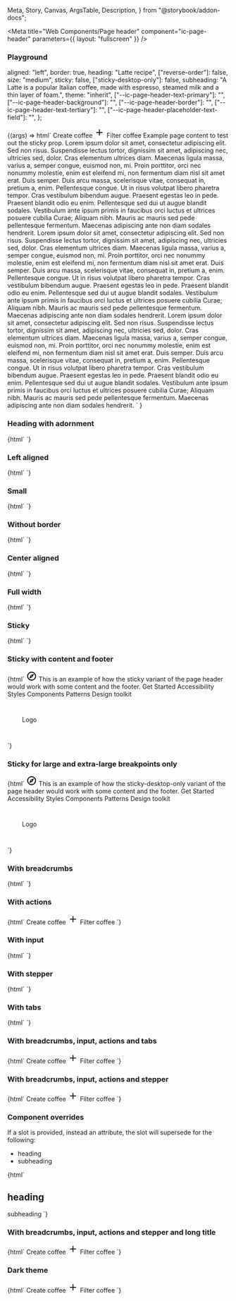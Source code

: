   Meta,
  Story,
  Canvas,
  ArgsTable,
  Description,
} from "@storybook/addon-docs";

<Meta
  title="Web Components/Page header"
  component="ic-page-header"
  parameters={{ layout: "fullscreen" }}
/>

<Description markdown={readme} />

### Playground

  aligned: "left",
  border: true,
  heading: "Latte recipe",
  ["reverse-order"]: false,
  size: "medium",
  sticky: false,
  ["sticky-desktop-only"]: false,
  subheading:
    "A Latte is a popular Italian coffee, made with espresso, steamed milk and a thin layer of foam.",
  theme: "inherit",
  ["--ic-page-header-text-primary"]: "",
  ["--ic-page-header-background"]: "",
  ["--ic-page-header-border"]: "",
  ["--ic-page-header-text-tertiary"]: "",
  ["--ic-page-header-placeholder-text-field"]: "",
};

<Canvas>
  <Story
    args={defaultArgs}
    name="Playground"
    parameters={{ layout: "fullscreen", loki: { skip: true } }}
    argTypes={{
      aligned: {
        options: ["center", "full-width", "left"],
        control: { type: "inline-radio" },
      },
      size: {
        options: ["medium", "small"],
        control: { type: "inline-radio" },
      },
      theme: {
        options: ["inherit", "dark", "light"],
        control: {
          type: "radio",
        },
      },
      "--ic-page-header-text-primary": {
        control: {
          type: "color",
        },
      },
      "--ic-page-header-background": {
        control: {
          type: "color",
        },
      },
      "--ic-page-header-border": {
        control: {
          type: "color",
        },
      },
      "--ic-page-header-text-tertiary": {
        control: {
          type: "color",
        },
      },
      "--ic-page-header-placeholder-text-field": {
        control: {
          type: "color",
        },
      },
    }}
  >
    {(args) =>
      html`<ic-page-header
          aligned=${args.aligned}
          border=${args.border}
          heading=${args.heading}
          reverse-order=${args["reverse-order"]}
          size=${args.size}
          sticky=${args.sticky}
          sticky-desktop-only=${args["sticky-desktop-only"]}
          subheading=${args.subheading}
          theme=${args.theme}
          style="
      ${args["--ic-page-header-text-primary"] !== ""
            ? `--ic-page-header-text-primary: ${args["--ic-page-header-text-primary"]};`
            : ""}
      ${args["--ic-page-header-background"] !== ""
            ? `--ic-page-header-background: ${args["--ic-page-header-background"]};`
            : ""}
      ${args["--ic-page-header-border"] !== ""
            ? `--ic-page-header-border: ${args["--ic-page-header-border"]};`
            : ""}
      ${args["--ic-page-header-text-tertiary"] !== ""
            ? `--ic-page-header-text-tertiary: ${args["--ic-page-header-text-tertiary"]};`
            : ""}
      ${args["--ic-page-header-placeholder-text-field"] !== ""
            ? `--ic-page-header-placeholder-text-field: ${args["--ic-page-header-placeholder-text-field"]};`
            : ""}"
        >
          <ic-breadcrumb-group slot="breadcrumbs">
            <ic-breadcrumb
              current="true"
              page-title="Drinks"
              href="#"
            ></ic-breadcrumb>
            <ic-breadcrumb page-title="Coffees" href="#"> </ic-breadcrumb>
            <ic-breadcrumb page-title="Latte" href="#"></ic-breadcrumb>
          </ic-breadcrumb-group>
          <ic-chip slot="heading-adornment" label="Beta" size="large"></ic-chip>
          <ic-button slot="actions" variant="primary"
            >Create coffee
            <svg
              slot="left-icon"
              width="24"
              height="24"
              viewBox="0 0 24 24"
              fill="none"
              xmlns="http://www.w3.org/2000/svg"
            >
              <path
                d="M19 13H13V19H11V13H5V11H11V5H13V11H19V13Z"
                fill="currentColor"
              />
            </svg>
          </ic-button>
          <ic-button slot="actions" variant="tertiary">Filter coffee</ic-button>
          <ic-stepper slot="stepper">
            <ic-step heading="Warm kettle" type="completed"></ic-step>
            <ic-step
              heading="Warm milk"
              subheading="Optional"
              type="completed"
            ></ic-step>
            <ic-step heading="Pour milk" type="current" current></ic-step>
          </ic-stepper>
        </ic-page-header>
        <ic-section-container aligned=${args.aligned}>
          <ic-typography
            >Example page content to test out the sticky prop.</ic-typography
          >
          <ic-typography
            >Lorem ipsum dolor sit amet, consectetur adipiscing elit. Sed non
            risus. Suspendisse lectus tortor, dignissim sit amet, adipiscing
            nec, ultricies sed, dolor.</ic-typography
          >
          <ic-typography
            >Cras elementum ultrices diam. Maecenas ligula massa, varius a,
            semper congue, euismod non, mi. Proin porttitor, orci nec nonummy
            molestie, enim est eleifend mi, non fermentum diam nisl sit amet
            erat.</ic-typography
          >
          <ic-typography
            >Duis semper. Duis arcu massa, scelerisque vitae, consequat in,
            pretium a, enim. Pellentesque congue. Ut in risus volutpat libero
            pharetra tempor. Cras vestibulum bibendum augue.</ic-typography
          >
          <ic-typography
            >Praesent egestas leo in pede. Praesent blandit odio eu enim.
            Pellentesque sed dui ut augue blandit sodales. Vestibulum ante ipsum
            primis in faucibus orci luctus et ultrices posuere cubilia Curae;
            Aliquam nibh.</ic-typography
          >
          <ic-typography
            >Mauris ac mauris sed pede pellentesque fermentum. Maecenas
            adipiscing ante non diam sodales hendrerit.</ic-typography
          >
          <ic-typography
            >Lorem ipsum dolor sit amet, consectetur adipiscing elit. Sed non
            risus. Suspendisse lectus tortor, dignissim sit amet, adipiscing
            nec, ultricies sed, dolor.</ic-typography
          >
          <ic-typography
            >Cras elementum ultrices diam. Maecenas ligula massa, varius a,
            semper congue, euismod non, mi. Proin porttitor, orci nec nonummy
            molestie, enim est eleifend mi, non fermentum diam nisl sit amet
            erat.</ic-typography
          >
          <ic-typography
            >Duis semper. Duis arcu massa, scelerisque vitae, consequat in,
            pretium a, enim. Pellentesque congue. Ut in risus volutpat libero
            pharetra tempor. Cras vestibulum bibendum augue.</ic-typography
          >
          <ic-typography
            >Praesent egestas leo in pede. Praesent blandit odio eu enim.
            Pellentesque sed dui ut augue blandit sodales. Vestibulum ante ipsum
            primis in faucibus orci luctus et ultrices posuere cubilia Curae;
            Aliquam nibh.</ic-typography
          >
          <ic-typography
            >Mauris ac mauris sed pede pellentesque fermentum. Maecenas
            adipiscing ante non diam sodales hendrerit.</ic-typography
          >
          <ic-typography
            >Lorem ipsum dolor sit amet, consectetur adipiscing elit. Sed non
            risus. Suspendisse lectus tortor, dignissim sit amet, adipiscing
            nec, ultricies sed, dolor.</ic-typography
          >
          <ic-typography
            >Cras elementum ultrices diam. Maecenas ligula massa, varius a,
            semper congue, euismod non, mi. Proin porttitor, orci nec nonummy
            molestie, enim est eleifend mi, non fermentum diam nisl sit amet
            erat.</ic-typography
          >
          <ic-typography
            >Duis semper. Duis arcu massa, scelerisque vitae, consequat in,
            pretium a, enim. Pellentesque congue. Ut in risus volutpat libero
            pharetra tempor. Cras vestibulum bibendum augue.</ic-typography
          >
          <ic-typography
            >Praesent egestas leo in pede. Praesent blandit odio eu enim.
            Pellentesque sed dui ut augue blandit sodales. Vestibulum ante ipsum
            primis in faucibus orci luctus et ultrices posuere cubilia Curae;
            Aliquam nibh.</ic-typography
          >
          <ic-typography
            >Mauris ac mauris sed pede pellentesque fermentum. Maecenas
            adipiscing ante non diam sodales hendrerit.</ic-typography
          >
        </ic-section-container>`
    }
  </Story>
</Canvas>

### Heading with adornment

<Canvas>
  <Story name="Heading with adornment" parameters={{ loki: { skip: true } }}>
    {html`
      <ic-page-header heading="Page header">
        <ic-status-tag slot="heading-adornment" label="Beta"></ic-status-tag>
      </ic-page-header>
    `}
  </Story>
</Canvas>

### Left aligned

<Canvas>
  <Story name="Left aligned" parameters={{ loki: { skip: true } }}>
    {html`
      <ic-page-header
        aligned="left"
        heading="Page header"
        subheading="This is a simple page header component and this is the text."
      >
        <ic-status-tag slot="heading-adornment" label="Beta"></ic-status-tag>
      </ic-page-header>
    `}
  </Story>
</Canvas>

### Small

<Canvas>
  <Story name="Small" parameters={{ loki: { skip: true } }}>
    {html`
      <ic-page-header
        aligned="left"
        heading="Page header"
        subheading="This is a simple page header component and this is the text."
        size="small"
      >
        <ic-status-tag
          slot="heading-adornment"
          label="Beta"
          size="small"
        ></ic-status-tag>
      </ic-page-header>
    `}
  </Story>
</Canvas>

### Without border

<Canvas>
  <Story name="Without border" parameters={{ loki: { skip: true } }}>
    {html`
      <ic-page-header heading="Page header" border="false">
        <ic-status-tag slot="heading-adornment" label="Beta"></ic-status-tag>
      </ic-page-header>
    `}
  </Story>
</Canvas>

### Center aligned

<Canvas>
  <Story name="Center aligned" parameters={{ loki: { skip: true } }}>
    {html`
      <ic-page-header
        aligned="center"
        heading="Page header"
        subheading="This is a simple page header component and this is the text."
      >
        <ic-status-tag slot="heading-adornment" label="Beta"></ic-status-tag>
      </ic-page-header>
    `}
  </Story>
</Canvas>

### Full width

<Canvas>
  <Story name="Full width" parameters={{ loki: { skip: true } }}>
    {html`
      <ic-page-header
        aligned="full-width"
        heading="Page header"
        subheading="This is a simple page header component and this is the text."
      >
        <ic-status-tag slot="heading-adornment" label="Beta"></ic-status-tag>
      </ic-page-header>
    `}
  </Story>
</Canvas>

### Sticky

<Canvas>
  <Story name="Sticky" parameters={{ loki: { skip: true } }}>
    {html`
      <ic-page-header
        sticky
        heading="Page header"
        subheading="This is a simple page header component and this is the text."
      >
        <ic-status-tag slot="heading-adornment" label="Beta"></ic-status-tag>
      </ic-page-header>
    `}
  </Story>
</Canvas>

### Sticky with content and footer

<Canvas>
  <Story
    name="Sticky with content and footer"
    parameters={{ loki: { skip: true } }}
  >
    {html`
      <ic-top-navigation app-title="ApplicationName">
        <svg
          slot="app-icon"
          xmlns="http://www.w3.org/2000/svg"
          height="24px"
          viewBox="0 0 24 24"
          width="24px"
          fill="#000000"
        >
          <path d="M0 0h24v24H0V0z" fill="none" />
          <path
            d="M12 2C6.48 2 2 6.48 2 12s4.48 10 10 10 10-4.48 10-10S17.52 2 12 2zm0 18c-4.41 0-8-3.59-8-8s3.59-8 8-8 8 3.59 8 8-3.59 8-8 8zm-5.5-2.5l7.51-3.49L17.5 6.5 9.99 9.99 6.5 17.5zm5.5-6.6c.61 0 1.1.49 1.1 1.1s-.49 1.1-1.1 1.1-1.1-.49-1.1-1.1.49-1.1 1.1-1.1z"
          />
        </svg>
      </ic-top-navigation>
      <ic-page-header
        sticky
        heading="Page header"
        subheading="This is a simple page header component and this is the text."
      >
        <ic-status-tag slot="heading-adornment" label="Beta"></ic-status-tag>
      </ic-page-header>
      <ic-section-container style="height:800px">
        This is an example of how the sticky variant of the page header would
        work with some content and the footer.
      </ic-section-container>
      <ic-footer
        description="The ICDS is maintained by the Design Practice Team. If you've got a question or want to feedback, 
          please get in touch."
        caption="All content is available under the Open Government Licence v3.0, except source code and code examples which are available under the MIT Licence."
      >
        <ic-footer-link slot="link" href="/">Get Started</ic-footer-link>
        <ic-footer-link slot="link" href="/">Accessibility</ic-footer-link>
        <ic-footer-link slot="link" href="/">Styles</ic-footer-link>
        <ic-footer-link slot="link" href="/">Components</ic-footer-link>
        <ic-footer-link slot="link" href="/">Patterns</ic-footer-link>
        <ic-footer-link slot="link" href="/">Design toolkit</ic-footer-link>
        <div
          slot="logo"
          style="width:100px;height:100px;display:flex;align-items:center;justify-content:center;
          background-color:var(--ic-theme-primary);color:var(--ic-theme-text);"
        >
          Logo
        </div>
      </ic-footer>
    `}
  </Story>
</Canvas>

### Sticky for large and extra-large breakpoints only

<Canvas>
  <Story
    name="Sticky for large and extra-large breakpoints only"
    parameters={{ loki: { skip: true } }}
  >
    {html`
      <ic-top-navigation app-title="ApplicationName">
        <svg
          slot="app-icon"
          xmlns="http://www.w3.org/2000/svg"
          height="24px"
          viewBox="0 0 24 24"
          width="24px"
          fill="#000000"
        >
          <path d="M0 0h24v24H0V0z" fill="none" />
          <path
            d="M12 2C6.48 2 2 6.48 2 12s4.48 10 10 10 10-4.48 10-10S17.52 2 12 2zm0 18c-4.41 0-8-3.59-8-8s3.59-8 8-8 8 3.59 8 8-3.59 8-8 8zm-5.5-2.5l7.51-3.49L17.5 6.5 9.99 9.99 6.5 17.5zm5.5-6.6c.61 0 1.1.49 1.1 1.1s-.49 1.1-1.1 1.1-1.1-.49-1.1-1.1.49-1.1 1.1-1.1z"
          />
        </svg>
      </ic-top-navigation>
      <ic-page-header
        sticky-desktop-only
        heading="Page header"
        subheading="This is a simple page header component and this is the text. This page header is only sticky for viewport widths of 992px and above."
      >
        <ic-status-tag slot="heading-adornment" label="Beta"></ic-status-tag>
      </ic-page-header>
      <ic-section-container style="height:800px">
        This is an example of how the sticky-desktop-only variant of the page
        header would work with some content and the footer.
      </ic-section-container>
      <ic-footer
        description="The ICDS is maintained by the Design Practice Team. If you've got a question or want to feedback, 
          please get in touch."
        caption="All content is available under the Open Government Licence v3.0, except source code and code examples which are available under the MIT Licence."
      >
        <ic-footer-link slot="link" href="/">Get Started</ic-footer-link>
        <ic-footer-link slot="link" href="/">Accessibility</ic-footer-link>
        <ic-footer-link slot="link" href="/">Styles</ic-footer-link>
        <ic-footer-link slot="link" href="/">Components</ic-footer-link>
        <ic-footer-link slot="link" href="/">Patterns</ic-footer-link>
        <ic-footer-link slot="link" href="/">Design toolkit</ic-footer-link>
        <div
          slot="logo"
          style="width:100px;height:100px;display:flex;align-items:center;justify-content:center;
          background-color:var(--ic-theme-primary);color:var(--ic-theme-text);"
        >
          Logo
        </div>
      </ic-footer>
    `}
  </Story>
</Canvas>

### With breadcrumbs

<Canvas>
  <Story name="With breadcrumbs" parameters={{ loki: { skip: true } }}>
    {html`
      <ic-page-header
        heading="Page header"
        subheading="This is a page header component with additional functionality and this is the text."
        reverse-order
      >
        <ic-breadcrumb-group slot="breadcrumbs">
          <ic-breadcrumb
            page-title="Breadcrumb 1"
            href="/breadcrumb-1"
          ></ic-breadcrumb>
          <ic-breadcrumb
            current="true"
            page-title="Breadcrumb 2"
            href="/breadcrumb-2"
          ></ic-breadcrumb>
        </ic-breadcrumb-group>
      </ic-page-header>
    `}
  </Story>
</Canvas>

### With actions

<Canvas>
  <Story name="With actions" parameters={{ loki: { skip: true } }}>
    {html`
      <ic-page-header
        heading="Page header"
        subheading="This is a page header component with additional functionality and this is the text."
        reverse-order
      >
        <ic-button slot="actions" variant="primary"
          >Create coffee
          <svg
            slot="left-icon"
            width="24"
            height="24"
            viewBox="0 0 24 24"
            fill="none"
            xmlns="http://www.w3.org/2000/svg"
          >
            <path
              d="M19 13H13V19H11V13H5V11H11V5H13V11H19V13Z"
              fill="currentColor"
            />
          </svg>
        </ic-button>
        <ic-button slot="actions" variant="tertiary">Filter coffee</ic-button>
      </ic-page-header>
    `}
  </Story>
</Canvas>

### With input

<Canvas>
  <Story name="With input" parameters={{ loki: { skip: true } }}>
    {html`
      <ic-page-header
        heading="Page header"
        subheading="This is a page header component with additional functionality and this is the text."
      >
        <ic-status-tag slot="heading-adornment" label="Beta"></ic-status-tag>
        <ic-text-field slot="input" placeholder="Enter your input" hide-label />
      </ic-page-header>
    `}
  </Story>
</Canvas>

### With stepper

<Canvas>
  <Story name="With stepper" parameters={{ loki: { skip: true } }}>
    {html`
      <ic-page-header
        heading="Create a coffee"
        subheading="This is a page header component with additional functionality and this is the text."
      >
        <ic-stepper slot="stepper">
          <ic-step heading="Warm kettle" type="completed"></ic-step>
          <ic-step
            heading="Warm milk"
            subheading="Optional"
            type="completed"
          ></ic-step>
          <ic-step heading="Pour milk" type="current" current></ic-step>
        </ic-stepper>
      </ic-page-header>
    `}
  </Story>
</Canvas>

### With tabs

<Canvas>
  <Story name="With tabs" parameters={{ loki: { skip: true } }}>
    {html`
      <ic-page-header
        heading="Coffee recipes"
        subheading="This is a page header component with additional functionality and this is the text."
      >
        <ic-status-tag slot="heading-adornment" label="Beta"></ic-status-tag>
        <ic-navigation-item
          slot="tabs"
          label="All recipes"
          href="?path=/story/web-components-page-header--with-tabs"
          selected
          aria-label="This page shows all the recipes"
        ></ic-navigation-item>
        <ic-navigation-item
          slot="tabs"
          label="Favourites"
          href="?path=/story/web-components-page-header--with-tabs"
          aria-label="Show your favourite recipes"
        ></ic-navigation-item>
        <ic-navigation-item
          slot="tabs"
          label="Section Three"
          href="?path=/story/web-components-page-header--with-tabs"
        ></ic-navigation-item>
        <ic-navigation-item
          slot="tabs"
          label="Section Four"
          href="?path=/story/web-components-page-header--with-tabs"
        ></ic-navigation-item>
        <ic-navigation-item
          slot="tabs"
          label="Section Five"
          href="?path=/story/web-components-page-header--with-tabs"
          target="_blank"
        ></ic-navigation-item>
        <ic-navigation-item
          slot="tabs"
          label="Section Six"
          href="?path=/story/web-components-page-header--with-tabs"
        ></ic-navigation-item>
        <ic-navigation-item
          slot="tabs"
          label="Section Seven"
          href="?path=/story/web-components-page-header--with-tabs"
        ></ic-navigation-item>
        <ic-navigation-item
          slot="tabs"
          label="Section Eight"
          href="?path=/story/web-components-page-header--with-tabs"
        ></ic-navigation-item>
        <ic-navigation-item
          slot="tabs"
          label="Section Nine"
          href="?path=/story/web-components-page-header--with-tabs"
        ></ic-navigation-item>
        <ic-navigation-item
          slot="tabs"
          label="Section Ten"
          href="?path=/story/web-components-page-header--with-tabs"
        ></ic-navigation-item>
      </ic-page-header>
    `}
  </Story>
</Canvas>

### With breadcrumbs, input, actions and tabs

<Canvas>
  <Story
    name="With breadcrumbs, input, actions and tabs"
    parameters={{ loki: { skip: true } }}
  >
    {html`
      <ic-page-header
        heading="Coffee recipes"
        subheading="This is a page header component that has breadcrumbs, an input area, actions & tabs."
        reverse-order
      >
        <ic-breadcrumb-group slot="breadcrumbs">
          <ic-breadcrumb
            page-title="Breadcrumb 1"
            href="/breadcrumb-1"
          ></ic-breadcrumb>
          <ic-breadcrumb
            current="true"
            page-title="Breadcrumb 2"
            href="/breadcrumb-2"
          ></ic-breadcrumb>
        </ic-breadcrumb-group>
        <ic-status-tag slot="heading-adornment" label="Beta"></ic-status-tag>
        <ic-button slot="actions" variant="primary"
          >Create coffee
          <svg
            slot="left-icon"
            width="24"
            height="24"
            viewBox="0 0 24 24"
            fill="none"
            xmlns="http://www.w3.org/2000/svg"
          >
            <path
              d="M19 13H13V19H11V13H5V11H11V5H13V11H19V13Z"
              fill="currentColor"
            />
          </svg>
        </ic-button>
        <ic-button slot="actions" variant="tertiary">Filter coffee</ic-button>
        <ic-navigation-item
          slot="tabs"
          label="All recipes"
          href="?path=/story/web-components-page-header--with-tabs"
          selected
        ></ic-navigation-item>
        <ic-navigation-item
          slot="tabs"
          label="Favourites"
          href="?path=/story/web-components-page-header--with-tabs"
        ></ic-navigation-item>
        <ic-text-field slot="input" placeholder="Enter your input" hide-label />
      </ic-page-header>
    `}
  </Story>
</Canvas>

### With breadcrumbs, input, actions and stepper

<Canvas>
  <Story
    name="With breadcrumbs, input, actions and stepper"
    parameters={{ loki: { skip: true } }}
  >
    {html`
      <ic-page-header
        heading="Coffee recipes"
        subheading="This is a page header component that has breadcrumbs, an input area, actions & stepper."
        reverse-order
      >
        <ic-breadcrumb-group slot="breadcrumbs">
          <ic-breadcrumb
            page-title="Breadcrumb 1"
            href="/breadcrumb-1"
          ></ic-breadcrumb>
          <ic-breadcrumb
            current="true"
            page-title="Breadcrumb 2"
            href="/breadcrumb-2"
          ></ic-breadcrumb>
        </ic-breadcrumb-group>
        <ic-status-tag slot="heading-adornment" label="Beta"></ic-status-tag>
        <ic-button slot="actions" variant="primary"
          >Create coffee
          <svg
            slot="left-icon"
            width="24"
            height="24"
            viewBox="0 0 24 24"
            fill="none"
            xmlns="http://www.w3.org/2000/svg"
          >
            <path
              d="M19 13H13V19H11V13H5V11H11V5H13V11H19V13Z"
              fill="currentColor"
            />
          </svg>
        </ic-button>
        <ic-button slot="actions" variant="tertiary">Filter coffee</ic-button>
        <ic-stepper slot="stepper">
          <ic-step heading="Warm kettle" type="completed"></ic-step>
          <ic-step
            heading="Warm milk"
            subheading="Optional"
            type="completed"
          ></ic-step>
          <ic-step heading="Pour milk" type="current" current></ic-step>
        </ic-stepper>
        <ic-text-field slot="input" placeholder="Enter your input" hide-label />
      </ic-page-header>
    `}
  </Story>
</Canvas>

### Component overrides

If a slot is provided, instead an attribute, the slot will supersede for the following:

- heading
- subheading

<Canvas>
  <Story name="Component overrides" parameters={{ loki: { skip: true } }}>
    {html`
      <ic-page-header>
        <ic-typography slot="heading" variant="h4">
          <h2>heading</h2>
        </ic-typography>
        <ic-typography slot="subheading" variant="body">
          subheading
        </ic-typography>
      </ic-page-header>
    `}
  </Story>
</Canvas>

### With breadcrumbs, input, actions and stepper and long title

<Canvas>
  <Story
    name="With breadcrumbs, input, actions and stepper and long title"
    parameters={{ loki: { skip: true } }}
  >
    {html`
      <ic-page-header
        heading="Coffee recipes with a very very long title"
        subheading="This is a page header component that has breadcrumbs, an input area, actions & stepper."
        reverse-order
      >
        <ic-breadcrumb-group slot="breadcrumbs">
          <ic-breadcrumb
            page-title="Breadcrumb 1"
            href="/breadcrumb-1"
          ></ic-breadcrumb>
          <ic-breadcrumb
            current="true"
            page-title="Breadcrumb 2"
            href="/breadcrumb-2"
          ></ic-breadcrumb>
        </ic-breadcrumb-group>
        <ic-status-tag slot="heading-adornment" label="Beta"></ic-status-tag>
        <ic-button slot="actions" variant="primary"
          >Create coffee
          <svg
            slot="left-icon"
            width="24"
            height="24"
            viewBox="0 0 24 24"
            fill="none"
            xmlns="http://www.w3.org/2000/svg"
          >
            <path
              d="M19 13H13V19H11V13H5V11H11V5H13V11H19V13Z"
              fill="currentColor"
            />
          </svg>
        </ic-button>
        <ic-button slot="actions" variant="tertiary">Filter coffee</ic-button>
        <ic-stepper slot="stepper">
          <ic-step heading="Warm kettle" type="completed"></ic-step>
          <ic-step
            heading="Warm milk"
            subheading="Optional"
            type="completed"
          ></ic-step>
          <ic-step heading="Pour milk" type="current" current></ic-step>
        </ic-stepper>
        <ic-text-field slot="input" placeholder="Enter your input" hide-label />
      </ic-page-header>
    `}
  </Story>
</Canvas>

### Dark theme

<Canvas>
  <Story name="Dark theme" parameters={{ loki: { skip: true } }}>
    {html`
      <ic-page-header
        heading="Coffee recipes"
        subheading="This is a page header component that has breadcrumbs, an input area, actions & stepper."
        reverse-order="true"
        theme="dark"
      >
        <ic-breadcrumb-group slot="breadcrumbs">
          <ic-breadcrumb
            page-title="Breadcrumb 1"
            href="/breadcrumb-1"
          ></ic-breadcrumb>
          <ic-breadcrumb
            current="true"
            page-title="Breadcrumb 2"
            href="/breadcrumb-2"
          ></ic-breadcrumb>
        </ic-breadcrumb-group>
        <ic-chip slot="heading-adornment" label="Beta" size="large"></ic-chip>
        <ic-button slot="actions" variant="primary"
          >Create coffee
          <svg
            slot="left-icon"
            width="24"
            height="24"
            viewBox="0 0 24 24"
            fill="none"
            xmlns="http://www.w3.org/2000/svg"
          >
            <path
              d="M19 13H13V19H11V13H5V11H11V5H13V11H19V13Z"
              fill="currentColor"
            />
          </svg>
        </ic-button>
        <ic-button slot="actions" variant="tertiary">Filter coffee</ic-button>
        <ic-stepper slot="stepper">
          <ic-step heading="Warm kettle" type="completed"></ic-step>
          <ic-step
            heading="Warm milk"
            subheading="Optional"
            type="completed"
          ></ic-step>
          <ic-step heading="Pour milk" type="current" current></ic-step>
        </ic-stepper>
        <ic-text-field slot="input" placeholder="Enter your input" hide-label />
      </ic-page-header>
    `}
  </Story>
</Canvas>
